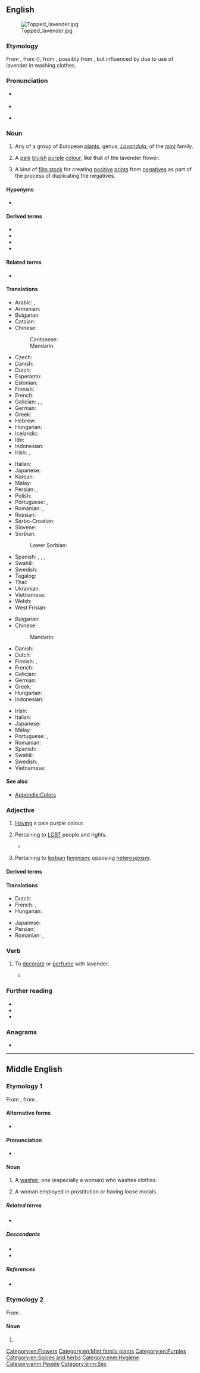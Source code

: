 ==English==
[[File:Topped lavender.jpg|thumb]]

===Etymology===
From {{inh|en|enm|lavendre}}, from {{der|en|xno|lavendre|}} ({{cog|fr|lavande}}), from {{der|en|ML.|lavendula}}, possibly from {{der|en|la|lividus||bluish}}, but influenced by {{m|la|lavō|t=wash}} due to use of lavender in washing clothes.

===Pronunciation===
* {{a|UK}} {{IPA|en|/ˈlæv.ən.də/}}
* {{audio|en|LL-Q1860 (eng)-Vealhurl-lavender.wav|Audio (RP)}}
* {{a|GA}} {{IPA|en|/ˈlæv.ən.dɚ/}}

===Noun===
{{en-noun|~}}

# Any of a group of European [[plant]]s, genus, ''[[Lavandula]]'', of the [[mint]] family.
# {{lb|en|color}} A [[pale]] [[bluish]] [[purple]] [[color|colour]], like that of the lavender flower.
#: {{color panel|957EDC}}
#: {{color panel|web lavender|E6E6FA}}
# {{lb|en|film|historical|uncountable}} A kind of [[film stock]] for creating [[positive]] [[print]]s from [[negative]]s as part of the process of duplicating the negatives.

====Hyponyms====
* {{sense|plant}} {{l|en|common lavender}}

====Derived terms====
* {{l|en|lavender water}}
* {{l|en|lay in lavender}}
* {{l|en|sea lavender}}
* {{l|en|spike lavender}}

====Related terms====
* {{l|en|launder}}

====Translations====
{{trans-top|plant}}
* Arabic: {{t+|ar|خُزَامَى|f}}, {{t|ar|ضِرْم|m}}
* Armenian: {{t+|hy|նարդոս|sc=Armn}}
* Bulgarian: {{t|bg|лаванду́ла|f}}
* Catalan: {{t+|ca|espígol|m}}
* Chinese:
*: Cantonese: {{t|yue|薰衣草|tr=fan1 ji1 cou2|sc=Hani}}
*: Mandarin: {{t+|cmn|薰衣草|tr=xūnyīcǎo|sc=Hani}}
* Czech: {{t+|cs|levandule|f}}
* Danish: {{t|da|lavendel|c}}
* Dutch: {{t+|nl|lavendel}}
* Esperanto: {{t|eo|lavendo}}
* Estonian: {{t|et|lavendel}}
* Finnish: {{t+|fi|laventeli}}
* French: {{t+|fr|lavande|f}}
* Galician: {{t|gl|arzaña|f}}, {{t|gl|arzán|m}}, {{t+|gl|lavanda|f}}
* German: {{t+|de|Lavendel|m}}
* Greek: {{t+|el|λεβάντα|f}}
* Hebrew: {{t+|he|אזוביון|m|tr=azovyón}}
* Hungarian: {{t+|hu|levendula}}
* Icelandic: {{t+|is|lofnarblóm|n}}
* Ido: {{t+|io|lavendo}}
* Indonesian: {{t+|id|lavender}}
* Irish: {{t|ga|labhandar|m}}, {{t|ga|lus liath|m}}
{{trans-mid}}
* Italian: {{t+|it|lavanda|f}}
* Japanese: {{t+|ja|ラベンダー|tr=rabendā|sc=Jpan}}
* Korean: {{t+|ko|라벤더}}
* Malay: {{t|ms|lavender}}
* Persian: {{t|fa|استوخدوس|tr=ostoxodus|sc=fa-Arab}}, {{t|fa|لاواند|tr=lâvând|sc=fa-Arab}}
* Polish: {{t+|pl|lawenda|f}}
* Portuguese: {{t+|pt|lavanda|f}}, {{t+|pt|alfazema|f}}
* Romanian: {{t+|ro|levănțică|f}}, {{t+|ro|lavandă|f}}
* Russian: {{t+|ru|лава́нда|f}}
* Serbo-Croatian: {{t+|sh|lavanda|f}}
* Slovene: {{t+|sl|sivka|f}}
* Sorbian:
*: Lower Sorbian: {{t|dsb|lawendel|m}}
* Spanish: {{t+|es|lavanda}}, {{t+|es|espliego}}, {{t+|es|cantueso}}, {{t|es|alhucema}}
* Swahili: {{t|sw|mrujuani}}
* Swedish: {{t+|sv|lavendel}}
* Tagalog: {{t|tl|alusema}}
* Thai: {{t|th|ลาเวนเดอร์}}
* Ukrainian: {{t+|uk|лава́нда|f}}
* Vietnamese: {{t|vi|oải hương}}
* Welsh: {{t|cy|lafant|m}}
* West Frisian: {{t|fy|lavindel}}
{{trans-bottom}}

{{trans-top|colour}}
* Bulgarian: {{t|bg|лавандула|f}}
* Chinese:
*: Mandarin: {{t-check|cmn|薰衣草色|tr=xūnyīcǎosè|sc=Hani}}
* Danish: {{t|da|lavendel|c}}
* Dutch: {{t-check|nl|[[zacht]] [[lila]]}} <!-- was "zacht [[lila]]"; remove links if idiomatic -->
* Finnish: {{t+|fi|laventeli}}, {{t|fi|laventelinsininen}}
* French: {{t|fr|bleu lavande|m}}
* Galician: {{t|gl|arzaña|f}}
* German: {{t+|de|Lavendel|m}}
* Greek: {{t+|el|λεβάντα|f}}
* Hungarian: {{t+|hu|levendulaszín}}
* Indonesian: {{t+|id|lavender}}
{{trans-mid}}
* Irish: {{t|ga|lus liath|m}}
* Italian: {{t+|it|lavanda|f}}
* Japanese: {{t|ja|藤色|tr=ふじいろ, fujiiro|sc=Jpan}}
* Malay: {{t|ms|gandaria}}
* Portuguese: {{t|pt|cor de lavanda|f}}, {{t+|pt|lilás}}
* Romanian: {{t+|ro|violaceu|n}}
* Spanish: {{t+|es|lavanda}}
* Swahili: {{t|sw|urujuani}}
* Swedish: {{t+|sv|lavendelblå}}
* Vietnamese: {{t|vi|oải hương}}
{{trans-bottom}}

====See also====
* [[Appendix:Colors]]

===Adjective===
{{en-adj}}

# {{lb|en|color}} [[have|Having]] a pale purple colour.
# {{lb|en|politics}} Pertaining to [[LGBT]] people and rights.
#* {{RQ:Pynchon Crying Lot|page=81|chapter=5|passage=“Now in here,” their guide, sweating dark tentacles into his tab collar, briefed them, “you are going to see the members of the third sex, the '''lavender''' crowd this city by the Bay is so justly famous for.}}
# {{lb|en|politics}} Pertaining to [[lesbian]] [[feminism]]; opposing [[heterosexism]]. {{rfex|en}}

====Derived terms====
{{der3|en|
|lavender scare
|lavender lad
}}

====Translations====
{{trans-top|colour}}
* Dutch: {{t+|nl|lila|alt=zacht lila}}
* French: {{t+|fr|lavande|m|f}}, {{t|fr|bleu lavande}}
* Hungarian: {{t|hu|levendulaszínű}}
{{trans-mid}}
* Japanese: {{t|ja|藤色|alt=藤色の|tr=ふじいろの, fujiiro no}}
* Persian: {{t|fa|بنفش روشن|tr=banafsh-e roshan}}
* Romanian: {{t+|ro|liliachiu}}, {{t+|ro|violaceu}}
{{trans-bottom}}

===Verb===
{{en-verb}}

# {{lb|en|transitive}} To [[decorate]] or [[perfume]] with lavender.
#* {{quote-book|en|year=1986|author=Katherine Gibson Fougera|title=With Custer's Cavalry|page=47|passage=Short shafts of dying sunlight mingled with the deepening grey, '''lavendering''' the horizon, and all nature seemed to hush as though waiting to welcome the night.}}

===Further reading===
* {{pedia}}
* {{specieslite|Lavandula}}
* {{commonslite|Lavandula}}

===Anagrams===
* {{anagrams|en|a=adeelnrv|Vreeland}}

[[Category:en:Flowers]]
[[Category:en:Mint family plants]]
[[Category:en:Purples]]
[[Category:en:Spices and herbs]]

----

==Middle English==

===Etymology 1===
From {{bor|enm|fro|lavandiere}}, from {{der|enm|ML.|lavandārius}}.

====Alternative forms====
* {{alter|enm|lavendere|lavendre|lavendeer|lawender|lawnder|lawndere|launder}}

====Pronunciation====
* {{IPA|enm|/lavənˈdeːr/|/ˈlavəndər/|/lau̯nˈdeːr/|/ˈlau̯ndər/}}

====Noun====
{{enm-noun|lavenderes}}

# A [[washer]]; one (especially a woman) who washes clothes.
# {{lb|enm|euphemistic}} A woman employed in prostitution or having loose morals.

=====Related terms=====
* {{l|enm|lavendrye}}

=====Descendants=====
* {{desc|en|launder}}
* {{desc|sco|launer}}

=====References=====
* {{R:MED Online|entry=lavender(e |pos=n.(1)|id=MED24885|accessdate=2018-12-24}}

===Etymology 2===
From {{bor|enm|fro|lavendre}}.

====Noun====
{{head|enm|noun}}

# {{alt form|enm|lavendre}}

[[Category:enm:Hygiene]]
[[Category:enm:People]]
[[Category:enm:Sex]]